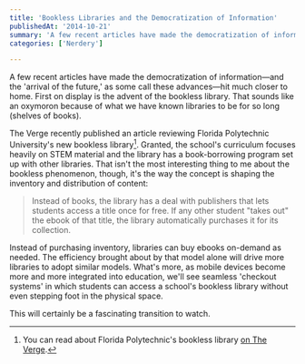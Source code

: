 ```yaml
---
title: 'Bookless Libraries and the Democratization of Information'
publishedAt: '2014-10-21'
summary: 'A few recent articles have made the democratization of information—and the 'arrival of the future,' as some call these advances—hit much closer to home. First on display is the advent of the bookless...'
categories: ['Nerdery']

---
```


A few recent articles have made the democratization of information—and the 'arrival of the future,' as some call these advances—hit much closer to home. First on display is the advent of the bookless library. That sounds like an oxymoron because of what we have known libraries to be for so long (shelves of books).

The Verge recently published an article reviewing Florida Polytechnic University's new bookless library[^1]. Granted, the school's curriculum focuses heavily on STEM material and the library has a book-borrowing program set up with other libraries. That isn't the most interesting thing to me about the bookless phenomenon, though, it's the way the concept is shaping the inventory and distribution of content:

> Instead of books, the library has a deal with publishers that lets students access a title once for free. If any other student "takes out" the ebook of that title, the library automatically purchases it for its collection.

Instead of purchasing inventory, libraries can buy ebooks on-demand as needed. The efficiency brought about by that model alone will drive more libraries to adopt similar models. What's more, as mobile devices become more and more integrated into education, we'll see seamless 'checkout systems' in which students can access a school's bookless library without even stepping foot in the physical space.

This will certainly be a fascinating transition to watch.

[^1]: You can read about Florida Polytechnic's bookless library [on The Verge](http://www.theverge.com/2014/8/31/6090397/this-universitys-library-doesnt-have-a-single-paper-book).
